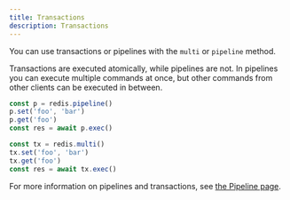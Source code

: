 ```yaml
---
title: Transactions
description: Transactions
---
```



You can use transactions or pipelines with the `multi` or `pipeline`  method.

Transactions are executed atomically, while pipelines are not. In pipelines you can execute multiple commands at once, but other commands from other clients can be executed in between.

<CodeGroup>

```ts Pipeline
const p = redis.pipeline()
p.set('foo', 'bar')
p.get('foo')
const res = await p.exec()
```



```ts Transaction
const tx = redis.multi()
tx.set('foo', 'bar')
tx.get('foo')
const res = await tx.exec()
```
</CodeGroup>

For more information on pipelines and transactions, see
[the Pipeline page](https://docs.upstash.com/redis/sdks/ts/pipelining/pipeline-transaction).
